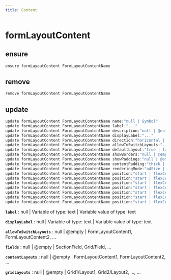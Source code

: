 ```yaml
---
title: Content
---
```


# formLayoutContent

## ensure

```js filename="Terminal" copy
ensure formLayoutContent FormLayoutContentName
```


## remove

```js filename="Terminal" copy
remove formLayoutContent FormLayoutContentName
```


## update

```js filename="Terminal" copy
update formLayoutContent FormLayoutContentName name:"null | Symbol"
update formLayoutContent FormLayoutContentName label:"..."
update formLayoutContent FormLayoutContentName description:"null | @null | @empty | paragraph"
update formLayoutContent FormLayoutContentName displayLabel:"..."
update formLayoutContent FormLayoutContentName direction:"horizontal | vertical"
update formLayoutContent FormLayoutContentName allowToSwitchLayouts:"..."
update formLayoutContent FormLayoutContentName defaultLayout:"true | false | yes | no"
update formLayoutContent FormLayoutContentName showBorders:"null | @empty | top, bottom, left, right"
update formLayoutContent FormLayoutContentName showPaddings:"null | @empty | top, bottom, left, right"
update formLayoutContent FormLayoutContentName contentPadding:"thick | thin"
update formLayoutContent FormLayoutContentName renderingMode:"a4Size | fullScreen"
update formLayoutContent FormLayoutContentName position:"start | flexCenter | end" fields:"..."
update formLayoutContent FormLayoutContentName position:"start | flexCenter | end" contentLayouts:"..."
update formLayoutContent FormLayoutContentName position:"start | flexCenter | end" gridLayouts:"..."
update formLayoutContent FormLayoutContentName position:"start | flexCenter | end" gridSwitchers:"null | @empty | Grid1, Grid2, ..."
update formLayoutContent FormLayoutContentName position:"start | flexCenter | end" showItemBorders:"null | @empty | top, bottom, left, right"
update formLayoutContent FormLayoutContentName position:"start | flexCenter | end" showItemPadding:"null | @empty | top, bottom, left, right"
update formLayoutContent FormLayoutContentName position:"start | flexCenter | end" padding:"thick | thin"
```

**`label`**
 : null | Variable of type: text | Variable value of type: text

**`displayLabel`**
 : null | Variable of type: text | Variable value of type: text

**`allowToSwitchLayouts`**
 : null | @empty | FormLayoutContent1, FormLayoutContent2, ...

**`fields`**
 : null | @empty | SectionField, Grid/Field, ...

**`contentLayouts`**
 : null | @empty | FormLayoutContent1, FormLayoutContent2, ...

**`gridLayouts`**
 : null | @empty | Grid1/Layout1, Grid2/Layout2, ..., ...


